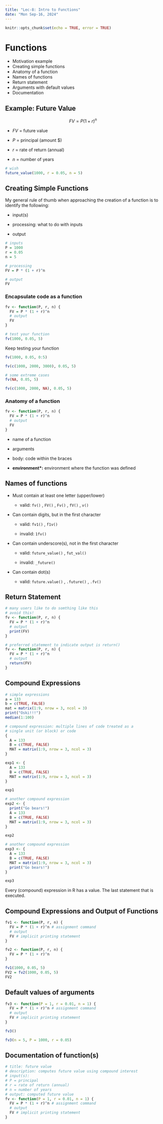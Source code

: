 ```yaml
---
title: "Lec-8: Intro to Functions"
date: "Mon Sep-16, 2024"
---
```


```r
knitr::opts_chunk$set(echo = TRUE, error = TRUE)
```

# Functions

-   Motivation example
-   Creating simple functions
-   Anatomy of a function
-   Names of functions
-   Return statement
-   Arguments with default values
-   Documentation

## Example: Future Value

$$
FV = P (1 + r)^n
$$

-   $FV$ = future value

-   $P$ = principal (amount \$)

-   $r$ = rate of return (annual)

-   $n$ = number of years

```r
# wish
future_value(1000, r = 0.05, n = 5)
```

## Creating Simple Functions

My general rule of thumb when approaching the creation of a function is to identify the following:

-   input(s)

-   processing: what to do with inputs

-   output

```r
# inputs
P = 1000
r = 0.05
n = 5

# processing
FV = P * (1 + r)^n

# output
FV
```

### Encapsulate code as a function

```r
fv <- function(P, r, n) {
  FV = P * (1 + r)^n
  # output
  FV
}

# test your function
fv(1000, 0.05, 5)
```

Keep testing your function

```r
fv(1000, 0.05, 0:5)
```

```r
fv(c(1000, 2000, 3000), 0.05, 5)
```

```r
# some extreme cases
fv(NA, 0.05, 5)

fv(c(1000, 2000, NA), 0.05, 5)
```

### Anatomy of a function

```r
fv <- function(P, r, n) {
  FV = P * (1 + r)^n
  # output
  FV
}
```

-   name of a function

-   arguments

-   body: code within the braces

-   **environment\*:** environment where the function was defined

## Names of functions

-   Must contain at least one letter (upper/lower)

    -   valid: `fv()` , `FV()` , `Fv()` , `fV()` , `v()`

-   Can contain digits, but in the first character

    -   valid: `fv1()` , `f1v()`

    -   invalid: `1fv()`

-   Can contain underscore(s), not in the first character

    -   valid: `future_value()` , `fut_val()`

    -   invalid: `_future()`

-   Can contain dot(s)

    -   valid: `future.value()` , `.future()` , `.fv()`

## Return Statement

```r
# many users like to do somthing like this
# avoid this!
fv <- function(P, r, n) {
  FV = P * (1 + r)^n
  # output
  print(FV)
}
```

```r
# preferred statement to indicate output is return()
fv <- function(P, r, n) {
  FV = P * (1 + r)^n
  # output
  return(FV)
}
```

## Compound Expressions

```r
# simple expressions
a = 133
b = c(TRUE, FALSE)
mat = matrix(1:9, nrow = 3, ncol = 3)
print("Oski!!!")
median(1:100)
```

```r
# compound expression: multiple lines of code treated as a 
# single unit (or block) or code
{
  A = 133
  B = c(TRUE, FALSE)
  MAT = matrix(1:9, nrow = 3, ncol = 3)
}
```

```r
exp1 <- {
  A = 133
  B = c(TRUE, FALSE)
  MAT = matrix(1:9, nrow = 3, ncol = 3)
}
```

```r
exp1
```

```r
# another compound expression
exp2 <- {
  print("Go bears!")
  A = 133
  B = c(TRUE, FALSE)
  MAT = matrix(1:9, nrow = 3, ncol = 3)
}

exp2
```

```r
# another compound expression
exp3 <- {
  A = 133
  B = c(TRUE, FALSE)
  MAT = matrix(1:9, nrow = 3, ncol = 3)
  print("Go bears!")
}

exp3
```

Every (compound) expression in R has a value. The last statement that is executed.

## Compound Expressions and Output of Functions

```r
fv1 <- function(P, r, n) {
  FV = P * (1 + r)^n # assignment command
  # output
  FV # implicit printing statement
}

fv2 <- function(P, r, n) {
  FV = P * (1 + r)^n
}

fv1(1000, 0.05, 5)
FV2 = fv2(1000, 0.05, 5)
FV2
```

## Default values of arguments

```r
fv3 <- function(P = 1, r = 0.01, n = 1) {
  FV = P * (1 + r)^n # assignment command
  # output
  FV # implicit printing statement
}

fv3()

fv3(n = 5, P = 1000, r = 0.05)
```

## Documentation of function(s)

```r
# title: future value
# description: computes future value using compound interest
# input(s): 
# P = principal
# r = rate of return (annual)
# n = number of years
# output: computed future value
fv <- function(P = 1, r = 0.01, n = 1) {
  FV = P * (1 + r)^n # assignment command
  # output
  FV # implicit printing statement
}
```
